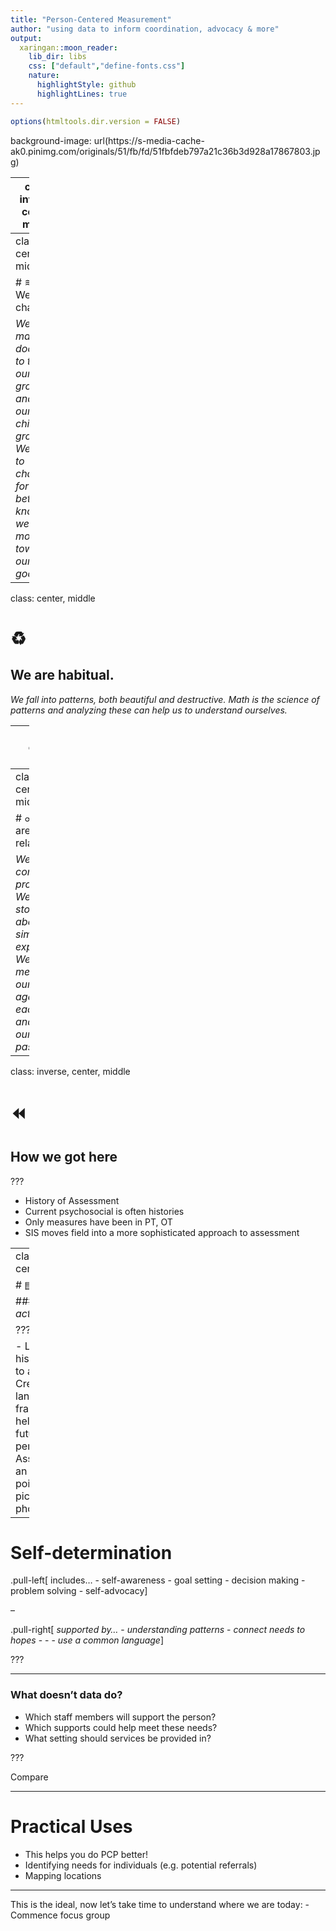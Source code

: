 ```yaml
---
title: "Person-Centered Measurement"
author: "using data to inform coordination, advocacy & more"
output:
  xaringan::moon_reader:
    lib_dir: libs
    css: ["default","define-fonts.css"]
    nature:
      highlightStyle: github
      highlightLines: true
---
```


```r
options(htmltools.dir.version = FALSE)
```

background-image: url(https://s-media-cache-ak0.pinimg.com/originals/51/fb/fd/51fbfdeb797a21c36b3d928a17867803.jpg)

---
class: inverse, center, middle

# Why measure?

---
class: center, middle

# ≋
## We change. 

*We pencil marks on doorways to track our growth, and then our children’s growth. We want to change for the better, to know that we are moving toward our goals.*

---
class: center, middle

# ♻
## We are habitual. 

*We fall into patterns, both beautiful and destructive. Math is the science of patterns and analyzing these can help us to understand ourselves.*

---
class: center, middle

# ◎
## We want to understand

*We want to know the causes of things; how things fit together. We want our knowledge to be concrete, to be tangible.*

---
class: center, middle

# ☍
## We are relational

*We exist in context, in proportion. We share stories about our similar experiences. We want to measure ourselves against each other and against our own pasts.*

---
class: inverse, center, middle

# ⏪
## How we got here

???

- History of Assessment
- Current psychosocial is often histories
- Only measures have been in PT, OT
- SIS moves field into a more sophisticated approach to assessment


---
class: inverse, center, middle

# ▤  ▶  ☑

### *story into action*

???

- Linking history/observation to action... 
- Creates common language that frames history and helps to imagine a future for the person
- Assessors role is an objective, point-in-time picture [viz: photograph]

---

# Self-determination 

.pull-left[
includes...
- self-awareness
- goal setting
- decision making
- problem solving 
- self-advocacy
]

--

.pull-right[
*supported by...*
- *understanding patterns*
- *connect needs to hopes*
- 
- 
- *use a common language*
]

???



---

### What doesn't data do?

- Which staff members will support the person? 
- Which supports could help meet these needs?
- What setting should services be provided in?

???

Compare 

---

# Practical Uses
- This helps you do PCP better!
- Identifying needs for individuals (e.g. potential referrals)
- Mapping locations

---

This is the ideal, now let's take time to understand where we are today:
- Commence focus group



